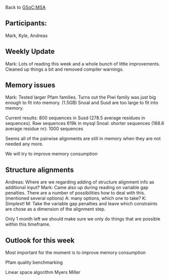 Back to [[GSoC:MSA]]

==Participants:==
Mark, Kyle, Andreas

==Weekly Update==
Mark: Lots of reading this week and a whole bunch of little improvements. Cleaned up things a bit and removed compiler warnings. 

==Memory issues==
Mark: Tested larger Pfam families. Turns out the Piwi family was just big enough to fit into memory. (1.5GB) Snoal and Susd are too large to fit into memory.

Current results:
800 sequences in Susd (278.5 average residues in sequences). Raw sequences 619k in mysql
Snoal: shorter sequences (168.6 average residue nr): 1000 sequences

Seems all of the pairwise alignments are still in memory when they are not needed any more. 

We will try to improve memory consumption

==Structure alignments==

Andreas: Where are we regarding adding of structure alignment info as additional input?
Mark:
Came also up during reading on variable gap penalties. There are a number of possibilities how to deal with this. (mentioned several options)
A: many options, which one to take?
K: Simplest!
M: Take the variable gap penalties and leave which constraints are chose as a dimension of the alignment step.

Only 1 month left we should make sure we only do things that are possible within this timeframe.


== Outlook for this week==


Most important for the moment is to improve memory consumption

Pfam quality benchmarking

Linear space algorithm Myers Miller